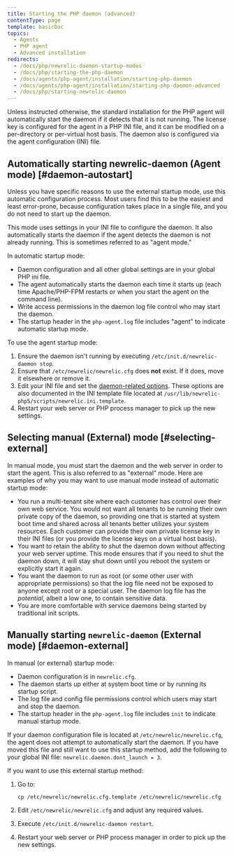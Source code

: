 ```yaml
---
title: Starting the PHP daemon (advanced)
contentType: page
template: basicDoc
topics:
  - Agents
  - PHP agent
  - Advanced installation
redirects:
  - /docs/php/newrelic-daemon-startup-modes
  - /docs/php/starting-the-php-daemon
  - /docs/agents/php-agent/installation/starting-php-daemon
  - /docs/agents/php-agent/installation/starting-php-daemon-advanced
  - /docs/php/starting-newrelic-daemon
---
```


Unless instructed otherwise, the standard installation for the PHP agent will automatically start the daemon if it detects that it is not running. The license key is configured for the agent in a PHP INI file, and it can be modified on a per-directory or per-virtual host basis. The daemon also is configured via the agent configuration (INI) file.

## Automatically starting newrelic-daemon (Agent mode) [#daemon-autostart]

<Callout variant="tip">
  Unless you have specific reasons to use the external startup mode, use this automatic configuration process. Most users find this to be the easiest and least error-prone, because configuration takes place in a single file, and you do not need to start up the daemon.
</Callout>

This mode uses settings in your INI file to configure the daemon. It also automatically starts the daemon if the agent detects the daemon is not already running. This is sometimes referred to as "agent mode."

In automatic startup mode:

* Daemon configuration and all other global settings are in your global PHP ini file.
* The agent automatically starts the daemon each time it starts up (each time Apache/PHP-FPM restarts or when you start the agent on the command line).
* Write access permissions in the daemon log file control who may start the daemon.
* The startup header in the `php-agent.log` file includes "agent" to indicate automatic startup mode.

To use the agent startup mode:

1. Ensure the daemon isn't running by executing `/etc/init.d/newrelic-daemon stop`.
2. Ensure that `/etc/newrelic/newrelic.cfg` does **not** exist. If it does, move it elsewhere or remove it.
3. Edit your INI file and set the [daemon-related options](/docs/agents/php-agent/configuration/php-agent-newrelicini-settings#inivar-daemon-settings). These options are also documented in the INI template file located at `/usr/lib/newrelic-php5/scripts/newrelic.ini.template`.
4. Restart your web server or PHP process manager to pick up the new settings.

## Selecting manual (External) mode [#selecting-external]

In manual mode, you must start the daemon and the web server in order to start the agent. This is also referred to as "external" mode. Here are examples of why you may want to use manual mode instead of automatic startup mode:

* You run a multi-tenant site where each customer has control over their own web service. You would not want all tenants to be running their own private copy of the daemon, so providing one that is started at system boot time and shared across all tenants better utilizes your system resources. Each customer can provide their own private license key in their INI files (or you provide the license keys on a virtual host basis).
* You want to retain the ability to shut the daemon down without affecting your web server uptime. This mode ensures that if you need to shut the daemon down, it will stay shut down until you reboot the system or explicitly start it again.
* You want the daemon to run as root (or some other user with appropriate permissions) so that the log file need not be exposed to anyone except root or a special user. The daemon log file has the _potential_, albeit a low one, to contain sensitive data.
* You are more comfortable with service daemons being started by traditional init scripts.

## Manually starting `newrelic-daemon` (External mode) [#daemon-external]

In manual (or external) startup mode:

* Daemon configuration is in `newrelic.cfg`.
* The daemon starts up either at system boot time or by running its startup script.
* The log file and config file permissions control which users may start and stop the daemon.
* The startup header in the `php-agent.log` file includes `init` to indicate manual startup mode.

If your daemon configuration file is located at `/etc/newrelic/newrelic.cfg`, the agent does not attempt to automatically start the daemon. If you have moved this file and still want to use this startup method, add the following to your global INI file: `newrelic.daemon.dont_launch = 3`.

If you want to use this external startup method:

1. Go to:

   ```
   cp /etc/newrelic/newrelic.cfg.template /etc/newrelic/newrelic.cfg
   ```
2. Edit `/etc/newrelic/newrelic.cfg` and adjust any required values.
3. Execute `/etc/init.d/newrelic-daemon restart`.
4. Restart your web server or PHP process manager in order to pick up the new settings.
